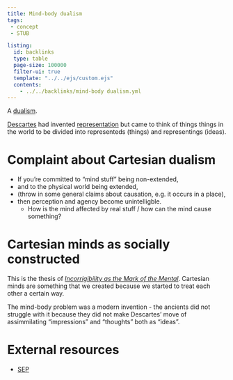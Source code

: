 ```yaml
---
title: Mind-body dualism
tags: 
 - concept
 - STUB

listing:
  id: backlinks
  type: table
  page-size: 100000
  filter-ui: true
  template: "../../ejs/custom.ejs"
  contents:
    - ../../backlinks/mind-body dualism.yml
---
```


A [dualism](/docs/phil/Dualisms.html).

[Descartes](/docs/phil/René Descartes.html) had invented [representation](/docs/phil/Representation.html) but came to think of things things in the world to be divided into representeds (things) and representings (ideas).

# Complaint about Cartesian dualism

- If you're committed to "mind stuff" being non-extended,
- and to the physical world being extended,
- (throw in some general claims about causation, e.g. it occurs in a place),
- then perception and agency become unintelligble. 
  - How is the mind affected by real stuff / how can the mind cause something?

# Cartesian minds as socially constructed
This is the thesis of *[Incorrigibility as the Mark of the Mental](/docs/phil/Incorrigibility as the mark of the mental.html)*. Cartesian minds
are something that we created because we started to treat each other a certain 
way.

The mind-body problem was a modern invention - the ancients did not struggle 
with it because they did not make Descartes' move of assimmilating "impressions"
and "thoughts" both as "ideas". 

# External resources
 - [SEP](https://plato.stanford.edu/entries/dualism/)